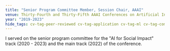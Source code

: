 ```yaml
---
title: "Senior Program Committee Member, Session Chair, AAAI"
venue: Thirty-Fourth and Thirty-Fifth AAAI Conferences on Artificial Intelligence
year: "2019-2023"
hide_tags: cv-tag-peer-reviewed cv-tag-application cv-tag-ml cv-tag-compsust cv-tag-workshop cv-tag-conference cv-tag-ethics cv-tag-safety
---
```

I served on the senior program committee for the "AI for Social Impact" track (2020 - 2023) and the main track (2022) of the conference.
